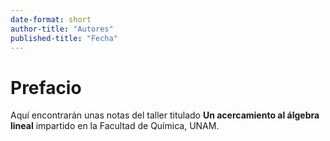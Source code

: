 ```yaml
---
date-format: short
author-title: "Autores"
published-title: "Fecha"
---
```


# Prefacio {.unnumbered}

Aquí encontrarán unas notas del taller titulado **Un acercamiento al álgebra lineal** impartido en la Facultad de Química, UNAM.
